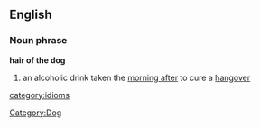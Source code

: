 ==English==
===Noun phrase===
'''hair of the dog'''
#an alcoholic drink taken the [[morning after]] to cure a [[hangover]]

[[category:idioms]]
[[Category:Dog]]